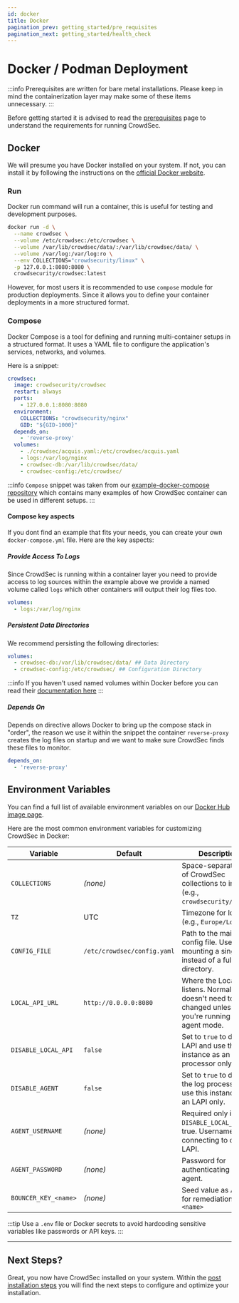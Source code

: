 ```yaml
---
id: docker
title: Docker
pagination_prev: getting_started/pre_requisites
pagination_next: getting_started/health_check
---
```


# Docker / Podman Deployment

:::info
Prerequisites are written for bare metal installations. Please keep in mind the containerization layer may make some of these items unnecessary.
:::

Before getting started it is advised to read the [prerequisites](/unversioned/getting_started/prerequisites.mdx) page to understand the requirements for running CrowdSec.

## Docker

We will presume you have Docker installed on your system. If not, you can install it by following the instructions on the [official Docker website](https://docs.docker.com/get-docker/).

### Run

Docker run command will run a container, this is useful for testing and development purposes.

```bash
docker run -d \
  --name crowdsec \
  --volume /etc/crowdsec:/etc/crowdsec \
  --volume /var/lib/crowdsec/data/:/var/lib/crowdsec/data/ \
  --volume /var/log:/var/log:ro \
  --env COLLECTIONS="crowdsecurity/linux" \
  -p 127.0.0.1:8080:8080 \
  crowdsecurity/crowdsec:latest
```

However, for most users it is recommended to use `compose` module for production deployments. Since it allows you to define your container deployments in a more structured format.

### Compose

Docker Compose is a tool for defining and running multi-container setups in a structured format. It uses a YAML file to configure the application's services, networks, and volumes.

Here is a snippet:

```yaml
crowdsec:
  image: crowdsecurity/crowdsec
  restart: always
  ports:
    - 127.0.0.1:8080:8080
  environment:
    COLLECTIONS: "crowdsecurity/nginx"
    GID: "${GID-1000}"
  depends_on:
    - 'reverse-proxy'
  volumes:
    - ./crowdsec/acquis.yaml:/etc/crowdsec/acquis.yaml
    - logs:/var/log/nginx
    - crowdsec-db:/var/lib/crowdsec/data/
    - crowdsec-config:/etc/crowdsec/
```

:::info
`Compose` snippet was taken from our [example-docker-compose repository](https://github.com/crowdsecurity/example-docker-compose) which contains many examples of how CrowdSec container can be used in different setups. 
:::

#### Compose key aspects

If you dont find an example that fits your needs, you can create your own `docker-compose.yml` file. Here are the key aspects:

##### Provide Access To Logs

Since CrowdSec is running within a container layer you need to provide access to log sources within the example above we provide a named volume called `logs` which other containers will output their log files too.

```yaml
volumes:
  - logs:/var/log/nginx
```

##### Persistent Data Directories

We recommend persisting the following directories:

```yaml
volumes:
  - crowdsec-db:/var/lib/crowdsec/data/ ## Data Directory
  - crowdsec-config:/etc/crowdsec/ ## Configuration Directory
```

:::info
If you haven't used named volumes within Docker before you can read their [documentation here](https://docs.docker.com/storage/volumes/#use-a-volume-with-docker-compose)
:::

##### Depends On

Depends on directive allows Docker to bring up the compose stack in "order", the reason we use it within the snippet the container `reverse-proxy` creates the log files on startup and we want to make sure CrowdSec finds these files to monitor. 

```yaml
depends_on:
  - 'reverse-proxy'
```

## Environment Variables

You can find a full list of available environment variables on our [Docker Hub image page](https://hub.docker.com/r/crowdsecurity/crowdsec).

Here are the most common environment variables for customizing CrowdSec in Docker:

| Variable            | Default                     | Description |
|---------------------|-----------------------------|-------------|
| `COLLECTIONS`       | *(none)*                    | Space-separated list of CrowdSec collections to install (e.g., `crowdsecurity/nginx`). |
| `TZ`                | UTC                         | Timezone for logs (e.g., `Europe/London`). |
| `CONFIG_FILE`       | `/etc/crowdsec/config.yaml` | Path to the main config file. Useful if mounting a single file instead of a full directory. |
| `LOCAL_API_URL`     | `http://0.0.0.0:8080`        | Where the Local API listens. Normally doesn't need to be changed unless you're running in agent mode. |
| `DISABLE_LOCAL_API` | `false`                     | Set to `true` to disable LAPI and use this instance as an log processor only. |
| `DISABLE_AGENT` | `false`                     | Set to `true` to disable the log processor and use this instance as an LAPI only. |
| `AGENT_USERNAME`    | *(none)*                    | Required only if `DISABLE_LOCAL_API` is true. Username for connecting to central LAPI. |
| `AGENT_PASSWORD`    | *(none)*                    | Password for authenticating the agent. |
| `BOUNCER_KEY_<name>`| *(none)*                    | Seed value as API key for remediation under `<name>` |

:::tip
Use a `.env` file or Docker secrets to avoid hardcoding sensitive variables like passwords or API keys.
:::

---


## Next Steps?

Great, you now have CrowdSec installed on your system. Within the [post installation steps](/getting_started/next_steps.md) you will find the next steps to configure and optimize your installation.

